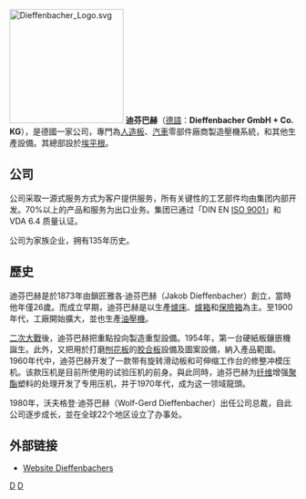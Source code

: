 [[File:Dieffenbacher_Logo.svg|200px]]
'''迪芬巴赫'''（[[德語|德語]]：'''Dieffenbacher GmbH + Co. KG'''），是德國一家公司，專門為[[人造板|人造板]]、[[汽車|汽車]]零部件廠商製造壓機系統，和其他生產設備。其總部設於[[埃平根|埃平根]]。

== 公司 ==
公司采取一源式服务方式为客户提供服务，所有关键性的工艺部件均由集团内部开发。70%以上的产品和服务为出口业务。集团已通过「DIN EN [[ISO_9001|ISO 9001]]」和 VDA 6.4 质量认证。

公司为家族企业，拥有135年历史。

==歷史==
迪芬巴赫是於1873年由鎖匠雅各·迪芬巴赫（Jakob Dieffenbacher）創立，當時他年僅26歲。而成立早期，迪芬巴赫是以生產[[爐床|爐床]]、[[爐箱|爐箱]]和[[保險箱|保險箱]]為主。至1900年代，工廠開始擴大，並也生產[[油壓機|油壓機]]。

[[二次大戰|二次大戰]]後，迪芬巴赫把重點投向製造重型設備。1954年，第一台硬紙板鑲嵌機誕生。此外，又把用於打磨[[刨花板|刨花板]]的[[胶合板|胶合板]]設備及圖案設備，納入產品範圍。1960年代中，迪芬巴赫开发了一款带有旋转滑动板和可伸缩工作台的修整冲模压机。该款压机是目前所使用的试验压机的前身。與此同時，迪芬巴赫为[[纤维|纤维]]增强[[聚酯|聚酯]]塑料的处理开发了专用压机，并于1970年代，成为这一领域龍頭。

1980年，沃夫格登·迪芬巴赫（Wolf-Gerd Dieffenbacher）出任公司总裁，自此公司逐步成长，並在全球22个地区设立了办事处。

== 外部链接 ==
* [http://www.dieffenbacher.com/ Website Dieffenbachers]

[[Category:德國製造公司|D]]
[[Category:巴登-符騰堡州公司|D]]
